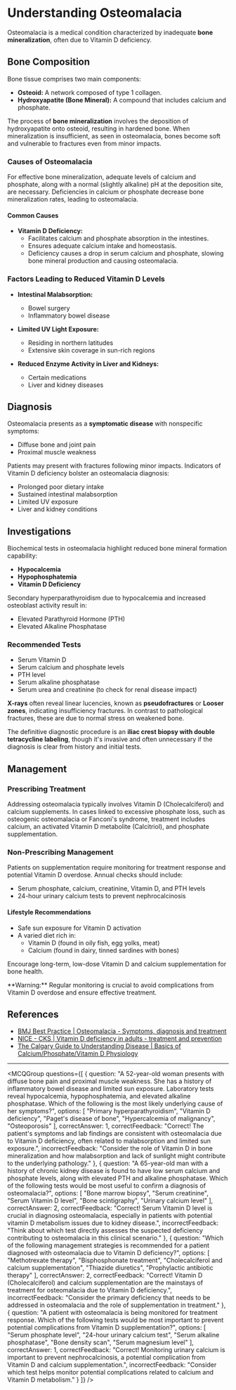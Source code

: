 
# Understanding Osteomalacia

Osteomalacia is a medical condition characterized by inadequate **bone mineralization**, often due to Vitamin D deficiency.

## Bone Composition

Bone tissue comprises two main components:

- **Osteoid:** A network composed of type 1 collagen.
- **Hydroxyapatite (Bone Mineral):** A compound that includes calcium and phosphate.

The process of **bone mineralization** involves the deposition of hydroxyapatite onto osteoid, resulting in hardened bone. When mineralization is insufficient, as seen in osteomalacia, bones become soft and vulnerable to fractures even from minor impacts.

### Causes of Osteomalacia

For effective bone mineralization, adequate levels of calcium and phosphate, along with a normal (slightly alkaline) pH at the deposition site, are necessary. Deficiencies in calcium or phosphate decrease bone mineralization rates, leading to osteomalacia.

#### Common Causes

- **Vitamin D Deficiency:** 
  - Facilitates calcium and phosphate absorption in the intestines.
  - Ensures adequate calcium intake and homeostasis.
  - Deficiency causes a drop in serum calcium and phosphate, slowing bone mineral production and causing osteomalacia.

### Factors Leading to Reduced Vitamin D Levels

- **Intestinal Malabsorption:**
  - Bowel surgery
  - Inflammatory bowel disease

- **Limited UV Light Exposure:**
  - Residing in northern latitudes
  - Extensive skin coverage in sun-rich regions

- **Reduced Enzyme Activity in Liver and Kidneys:**
  - Certain medications
  - Liver and kidney diseases

## Diagnosis

Osteomalacia presents as a **symptomatic disease** with nonspecific symptoms:

- Diffuse bone and joint pain
- Proximal muscle weakness

Patients may present with fractures following minor impacts. Indicators of Vitamin D deficiency bolster an osteomalacia diagnosis:

- Prolonged poor dietary intake
- Sustained intestinal malabsorption
- Limited UV exposure
- Liver and kidney conditions

## Investigations

Biochemical tests in osteomalacia highlight reduced bone mineral formation capability:

- **Hypocalcemia**
- **Hypophosphatemia**
- **Vitamin D Deficiency**

Secondary hyperparathyroidism due to hypocalcemia and increased osteoblast activity result in:

- Elevated Parathyroid Hormone (PTH)
- Elevated Alkaline Phosphatase

### Recommended Tests

- Serum Vitamin D
- Serum calcium and phosphate levels
- PTH level
- Serum alkaline phosphatase
- Serum urea and creatinine (to check for renal disease impact)

**X-rays** often reveal linear lucencies, known as **pseudofractures** or **Looser zones**, indicating insufficiency fractures. In contrast to pathological fractures, these are due to normal stress on weakened bone.

The definitive diagnostic procedure is an **iliac crest biopsy with double tetracycline labeling**, though it's invasive and often unnecessary if the diagnosis is clear from history and initial tests.

## Management

### Prescribing Treatment

Addressing osteomalacia typically involves Vitamin D (Cholecalciferol) and calcium supplements. In cases linked to excessive phosphate loss, such as osteogenic osteomalacia or Fanconi's syndrome, treatment includes calcium, an activated Vitamin D metabolite (Calcitriol), and phosphate supplementation.

### Non-Prescribing Management

Patients on supplementation require monitoring for treatment response and potential Vitamin D overdose. Annual checks should include:

- Serum phosphate, calcium, creatinine, Vitamin D, and PTH levels
- 24-hour urinary calcium tests to prevent nephrocalcinosis

#### Lifestyle Recommendations

- Safe sun exposure for Vitamin D activation
- A varied diet rich in:
  - Vitamin D (found in oily fish, egg yolks, meat)
  - Calcium (found in dairy, tinned sardines with bones)

Encourage long-term, low-dose Vitamin D and calcium supplementation for bone health.

<Callout emoji="⚠️">
**Warning:** Regular monitoring is crucial to avoid complications from Vitamin D overdose and ensure effective treatment.
</Callout>

## References

- [BMJ Best Practice | Osteomalacia - Symptoms, diagnosis and treatment](https://bestpractice.bmj.com/topics/en-gb/517)
- [NICE - CKS | Vitamin D deficiency in adults - treatment and prevention](https://cks.nice.org.uk/vitamin-d-deficiency-in-adults-treatment-and-prevention#!scenario)
- [The Calgary Guide to Understanding Disease | Basics of Calcium/Phosphate/Vitamin D Physiology](https://calgaryguide.ucalgary.ca/basics-of-calciumphosphatevitamin-d-physiology/)

---

<MCQGroup questions={[
  {
    question: "A 52-year-old woman presents with diffuse bone pain and proximal muscle weakness. She has a history of inflammatory bowel disease and limited sun exposure. Laboratory tests reveal hypocalcemia, hypophosphatemia, and elevated alkaline phosphatase. Which of the following is the most likely underlying cause of her symptoms?",
    options: [
      "Primary hyperparathyroidism",
      "Vitamin D deficiency",
      "Paget's disease of bone",
      "Hypercalcemia of malignancy",
      "Osteoporosis"
    ],
    correctAnswer: 1,
    correctFeedback: "Correct! The patient's symptoms and lab findings are consistent with osteomalacia due to Vitamin D deficiency, often related to malabsorption and limited sun exposure.",
    incorrectFeedback: "Consider the role of Vitamin D in bone mineralization and how malabsorption and lack of sunlight might contribute to the underlying pathology."
  },
  {
    question: "A 65-year-old man with a history of chronic kidney disease is found to have low serum calcium and phosphate levels, along with elevated PTH and alkaline phosphatase. Which of the following tests would be most useful to confirm a diagnosis of osteomalacia?",
    options: [
      "Bone marrow biopsy",
      "Serum creatinine",
      "Serum Vitamin D level",
      "Bone scintigraphy",
      "Urinary calcium level"
    ],
    correctAnswer: 2,
    correctFeedback: "Correct! Serum Vitamin D level is crucial in diagnosing osteomalacia, especially in patients with potential vitamin D metabolism issues due to kidney disease.",
    incorrectFeedback: "Think about which test directly assesses the suspected deficiency contributing to osteomalacia in this clinical scenario."
  },
  {
    question: "Which of the following management strategies is recommended for a patient diagnosed with osteomalacia due to Vitamin D deficiency?",
    options: [
      "Methotrexate therapy",
      "Bisphosphonate treatment",
      "Cholecalciferol and calcium supplementation",
      "Thiazide diuretics",
      "Prophylactic antibiotic therapy"
    ],
    correctAnswer: 2,
    correctFeedback: "Correct! Vitamin D (Cholecalciferol) and calcium supplementation are the mainstays of treatment for osteomalacia due to Vitamin D deficiency.",
    incorrectFeedback: "Consider the primary deficiency that needs to be addressed in osteomalacia and the role of supplementation in treatment."
  },
  {
    question: "A patient with osteomalacia is being monitored for treatment response. Which of the following tests would be most important to prevent potential complications from Vitamin D supplementation?",
    options: [
      "Serum phosphate level",
      "24-hour urinary calcium test",
      "Serum alkaline phosphatase",
      "Bone density scan",
      "Serum magnesium level"
    ],
    correctAnswer: 1,
    correctFeedback: "Correct! Monitoring urinary calcium is important to prevent nephrocalcinosis, a potential complication from Vitamin D and calcium supplementation.",
    incorrectFeedback: "Consider which test helps monitor potential complications related to calcium and Vitamin D metabolism."
  }
]} />